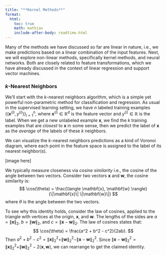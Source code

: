 ```yaml
---
title: "**Kernel Methods**"
format:
  html:
    toc: true
    math: mathjax
    include-after-body: readtime.html
---
```


Many of the methods we have discussed so far are linear in nature, i.e., we make predictions based on a linear combination of the input features. Next, we will explore non-linear methods, specifically kernel methods, and neural networks.
Both are closely related to feature transformations, which we have already discussed in the context of linear regression and support vector machines.

### $k$-Nearest Neighbors

We'll start with the $k$-nearest neighbors algorithm, which is a simple yet powerful non-parametric method for classification and regression.
As usual in the supervised learning setting, we have $n$ labeled training examples $\{(\mathbf{x}^{(i)}, y^{(i)})\}_{i=1}^n$, where $\mathbf{x}^{(i)} \in \mathbb{R}^d$ is the feature vector and $y^{(i)} \in \mathbb{R}$ is the label.
When we get a new unlabeled example $\mathbf{x}$, we find the $k$ training examples that are *closest* to $\mathbf{x}$ in some sense, then we predict the label of $\mathbf{x}$ as the *average* of the labels of these $k$ neighbors.

We can visualize the $k$-nearest neighbors predictions as a kind of Voronoi diagram, where each point in the feature space is assigned to the label of its nearest neighbor(s).

[image here]

We typically measure closeness via *cosine similarity* i.e., the cosine of the angle between two vectors.
Consider two vectors $\mathbf{x}$ and $\mathbf{w}$, the cosine similarity is:
$$
\cos(\theta) = \frac{\langle \mathbf{x}, \mathbf{w} \rangle}{\|\mathbf{x}\| \|\mathbf{w}\|}
$$
where $\theta$ is the angle between the two vectors.

To see why this identity holds, consider the law of cosines, applied to the triangle with vertices at the origin, $\mathbf{x}$, and $\mathbf{w}$.
The lengths of the sides are $a = \|\mathbf{x}\|_2$, $b = \|\mathbf{w}\|_2$, and $c = \|\mathbf{x} - \mathbf{w}\|_2$.
The law of cosines states that:
$$
\cos(\theta) = \frac{a^2 + b^2 - c^2}{2ab}.
$$
Then $a^2 + b^2 - c^2 = \|\mathbf{x}\|_2^2 + \|\mathbf{w}\|_2^2 - \|\mathbf{x} - \mathbf{w}\|_2^2$.
Since $\|\mathbf{x} - \mathbf{w}\|_2^2 = \|\mathbf{x}\|_2^2 + \|\mathbf{w}\|_2^2 - 2\langle \mathbf{x}, \mathbf{w} \rangle$, we can rearrange to get the claimed identity.

